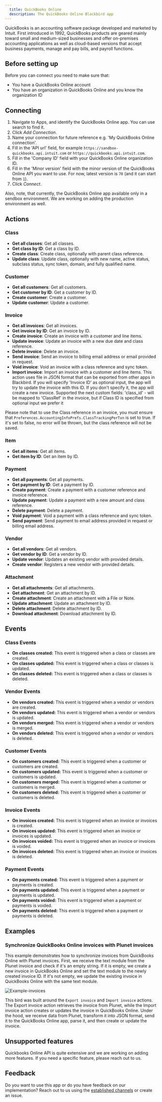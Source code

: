 ```yaml
---
  title: QuickBooks Online
  description: The QuickBooks Online Blackbird app
---
```


<LinkCard title="View on Github" target="_blank" href="https://github.com/bb-io/QuickBooks-Online" icon="github" />

QuickBooks is an accounting software package developed and marketed by Intuit. First introduced in 1992, QuickBooks products are geared mainly toward small and medium-sized businesses and offer on-premises accounting applications as well as cloud-based versions that accept business payments, manage and pay bills, and payroll functions.

## Before setting up 

Before you can connect you need to make sure that:

- You have a QuickBooks Online account
- You have an organization in QuickBooks Online and you know the organization ID

## Connecting

1. Navigate to Apps, and identify the QuickBooks Online app. You can use search to find it.
2. Click _Add Connection_.
3. Name your connection for future reference e.g. 'My QuickBooks Online connection'.
4. Fill in the 'API url' field, for example `https://sandbox-quickbooks.api.intuit.com` or `https://quickbooks.api.intuit.com`.
5. Fill in the 'Company ID' field with your QuickBooks Online organization ID.
6. Fill in the 'Minor version' field with the minor version of the QuickBooks Online API you want to use. For now, latest version is `70` (and it can start from `1`).
7. Click _Connect_.

Also, note, that currently, the QuickBooks Online app available only in a sendbox environment. We are working on adding the production environment as well.

## Actions

### Class

- **Get all classes**: Get all classes.
- **Get class by ID**: Get a class by ID.
- **Create class**: Create class, optionally with parent class reference.
- **Update class**: Update class, optionally with new name, active status, subclass status, sync token, domain, and fully qualified name.

### Customer

- **Get all customers**: Get all customers.
- **Get customer by ID**: Get a customer by ID.
- **Create customer**: Create a customer.
- **Update customer**: Update a customer.

### Invoice

- **Get all invoices**: Get all invoices.
- **Get invoice by ID**: Get an invoice by ID.
- **Create invoice**: Create an invoice with a customer and line items.
- **Update invoice**: Update an invoice with a new due date and class reference.
- **Delete invoice**: Delete an invoice.
- **Send invoice**: Send an invoice to billing email address or email provided in request.
- **Void invoice**: Void an invoice with a class reference and sync token.
- **Import invoice**: Import an invoice with a customer and line items. This action uses file in JSON format that can be exported from other apps in Blackbird. If you will specify 'Invoice ID' as optional input, the app will try to update the invoice with this ID. If you don't specify it, the app will create a new invoice. Supported the next custom fields: 'class_id' - will be mapped to 'ClassRef' in the invoice, but if Class ID is specified from optional input we prefer it

Please note that to use the Class reference in an invoice, you must ensure that `Preferences.AccountingInfoPrefs.ClassTrackingPerTxn` is set to true. If it's set to false, no error will be thrown, but the class reference will not be saved.

### Item

- **Get all items**: Get all items.
- **Get item by ID**: Get an item by ID.

### Payment

- **Get all payments**: Get all payments.
- **Get payment by ID**: Get a payment by ID.
- **Create payment**: Create a payment with a customer reference and invoice reference.
- **Update payment**: Update a payment with a new amount and class reference.
- **Delete payment**: Delete a payment.
- **Void payment**: Void a payment with a class reference and sync token.
- **Send payment**: Send payment to email address provided in request or billing email address.

### Vendor

- **Get all vendors**: Get all vendors.
- **Get vendor by ID**: Get a vendor by ID.
- **Update vendor**: Updates an existing vendor with provided details.
- **Create vendor**: Registers a new vendor with provided details.

### Attachment

- **Get all attachments**: Get all attachments.
- **Get attachment**: Get an attachment by ID.
- **Create attachment**: Create an attachment with a File or Note.
- **Update attachment**: Update an attachment by ID.
- **Delete attachment**: Delete attachment by ID.
- **Download attachment**: Download attachment by ID.

## Events

### Class Events

- **On classes created:** This event is triggered when a class or classes are created.
- **On classes updated:** This event is triggered when a class or classes is updated.
- **On classes deleted:** This event is triggered when a class or classes is deleted.

### Vendor Events

- **On vendors created:** This event is triggered when a vendor or vendors are created.
- **On vendors updated:** This event is triggered when a vendor or vendors is updated.
- **On vendors merged:** This event is triggered when a vendor or vendors is merged.
- **On vendors deleted:** This event is triggered when a vendor or vendors is deleted.

### Customer Events

- **On customers created:** This event is triggered when a customer or customers are created.
- **On customers updated:** This event is triggered when a customer or customers is updated.
- **On customers merged:** This event is triggered when a customer or customers is merged.
- **On customers deleted:** This event is triggered when a customer or customers is deleted.

### Invoice Events

- **On invoices created:** This event is triggered when an invoice or invoices is created.
- **On invoices updated:** This event is triggered when an invoice or invoices is updated.
- **On invoices voided:** This event is triggered when an invoice or invoices is voided.
- **On invoices deleted:** This event is triggered when an invoice or invoices is deleted.

### Payment Events

- **On payments created:** This event is triggered when a payment or payments is created.
- **On payments updated:** This event is triggered when a payment or payments is updated.
- **On payments voided:** This event is triggered when a payment or payments is voided.
- **On payments deleted:** This event is triggered when a payment or payments is deleted.

## Examples

### Synchronize QuickBooks Online invoices with Plunet invoices

This example demonstrates how to synchronize invoices from QuickBooks Online with Plunet invoices. First, we receive the text module from the Plunet invoice and check if it's an empty string. If it is empty, we create a new invoice in QuickBooks Online and set the text module to the newly created invoice ID. If it's not empty, we update the existing invoice in QuickBooks Online with the same text module.

![Example-invoices](https://raw.githubusercontent.com/bb-io/QuickBooks-Online/main/image/README/Example-invoices.png)

This bird was built around the `Export invoice` and `Import invoice` actions. The Export invoice action retrieves the invoice from Plunet, while the Import invoice action creates or updates the invoice in QuickBooks Online. Under the hood, we receive data from Plunet, transform it into JSON format, send it to the QuickBooks Online app, parse it, and then create or update the invoice.

## Unsupported features

Quickbooks Online API is quite extensive and we are working on adding more features. If you need a specific feature, please reach out to us.

## Feedback

Do you want to use this app or do you have feedback on our implementation? Reach out to us using the [established channels](https://www.blackbird.io/) or create an issue.


